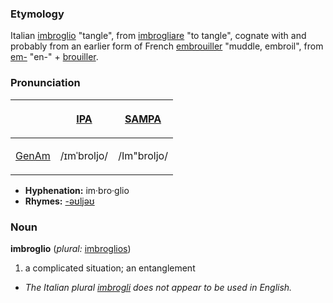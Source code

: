 ===Etymology===
Italian [[imbroglio]] "tangle", from [[imbrogliare]] "to tangle", cognate with and probably from an earlier form of French [[embrouiller]] "muddle, embroil", from [[em-]] "en-" + [[brouiller]].

===Pronunciation===
{| border=1 cellpadding=5
! !! [[w:International Phonetic Alphabet|IPA]] !! [[w:SAMPA|SAMPA]]
|-
! [[GenAm]]
| /ɪmˈbroljo/ || /Im"broljo/
|}

*'''Hyphenation:''' im·bro·glio
*'''Rhymes:''' [[Rhymes:English:-əʊljəʊ|-əʊljəʊ]]

===Noun===
'''imbroglio''' (''plural:'' [[imbroglios]])
# a complicated situation; an entanglement

*''The Italian plural [[imbrogli]] does not appear to be used in English.''